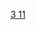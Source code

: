 {{Navbox
|name  = 钠化合物
|state = <includeonly>{{{state|collapsed}}}</includeonly>
|title = [[钠]]化合物
|listclass = hlist
|group1 = 0,IA,IIA
|list1 = 
* [[氢化钠|NaH]]
* [[钠钾合金|NaK]]
* [[高氙酸钠|Na<sub>4</sub>XeO<sub>6</sub>]]
* [[氦化钠|Na<sub>2</sub>He]]
|group2 = IIIA、IVA
|list2 =
* [[硼氢化钠|NaBH<sub>4</sub>]]
* [[氰基硼氢化钠|NaBH<sub>3</sub>(CN)]]
* [[铝酸钠|NaAlO<sub>2</sub>]]
* [[四氯铝酸钠|NaAlCl<sub>4</sub>]]
* [[氟铝酸钠|Na<sub>3</sub>AlF<sub>6</sub>]]
* [[硫代铟酸钠|NaInS<sub>2</sub>]]
* [[乙炔钠|Na<sub>2</sub>C<sub>2</sub>]]
* [[碳酸氢钠|NaHCO<sub>3</sub>]]
* [[碳酸钠|Na<sub>2</sub>CO<sub>3</sub>]]
* [[原碳酸钠|Na<sub>4</sub>CO<sub>4</sub>]]
* [[四硅化四钠|Na<sub>4</sub>Si<sub>4</sub>]]
* [[硅酸钠|Na<sub>2</sub>SiO<sub>3</sub>]]
* [[偏硅酸钠|Na<sub>2</sub>Si<sub>2</sub>O<sub>5</sub>]]
* [[原硅酸钠|Na<sub>4</sub>SiO<sub>4</sub>]]
* [[四锗化四钠|Na<sub>4</sub>Ge<sub>4</sub>]]
* [[九锗化四钠|Na<sub>4</sub>Ge<sub>9</sub>]]
* [[十三锗化四钠|Na<sub>4</sub>Ge<sub>13</sub>]]
* [[偏锗酸钠|Na<sub>2</sub>GeO<sub>3</sub>]]
|group3 = VA
|list3 =
* [[叠氮化钠|NaN<sub>3</sub>]]
* [[氮化鈉|Na<sub>3</sub>N]]
* [[氨基钠|NaNH<sub>2</sub>]]
* [[肼基钠|NaNHNH<sub>2</sub>]]
*[[连二亚硝酸钠|(NaNO)<sub>2</sub>]]
* [[亚硝酸钠|NaNO<sub>2</sub>]]
* [[硝酸鈉|NaNO<sub>3</sub>]]
* [[磷化钠|Na<sub>3</sub>P]]
* [[次磷酸钠|NaPO<sub>2</sub>H<sub>2</sub>]]
* [[三聚磷酸钠|Na<sub>5</sub>P<sub>3</sub>O<sub>10</sub>]]
* [[磷酸钠|Na<sub>3</sub>PO<sub>4</sub>]]
* [[磷酸氢二钠|Na<sub>2</sub>HPO<sub>4</sub>]]
* [[磷酸二氢钠|NaH<sub>2</sub>PO<sub>4</sub>]]
* [[偏亚砷酸钠|NaAsO<sub>2</sub>]]
* [[原亚砷酸钠|Na<sub>3</sub>AsO<sub>3</sub>]]
* [[砷酸钠|Na<sub>3</sub>AsO<sub>4</sub>]]
* [[铋酸钠|NaBiO<sub>3</sub>]]
|group4 = VIA
|list4 =
* [[氧化钠|Na<sub>2</sub>O]]
* [[过氧化钠|Na<sub>2</sub>O<sub>2</sub>]]
* [[超氧化钠|NaO<sub>2</sub>]]
* [[臭氧化钠|NaO<sub>3</sub>]]
* [[氢氧化钠|NaOH]]
* [[硫化钠|Na<sub>2</sub>S]]
* [[硫氢化钠|NaSH]]
* [[二硫化钠|Na<sub>2</sub>S<sub>2</sub>]]
* [[四硫化钠|Na<sub>2</sub>S<sub>4</sub>]]
* [[亚硫酸钠|Na<sub>2</sub>SO<sub>3</sub>]]
* [[亚硫酸氢钠|NaHSO<sub>3</sub>]]
* [[硫酸氢钠|NaHSO<sub>4</sub>]]
* [[硫酸钠|Na<sub>2</sub>SO<sub>4</sub>]]
* [[硫代硫酸钠|Na<sub>2</sub>S<sub>2</sub>O<sub>3</sub>]]
* [[连二亚硫酸钠|Na<sub>2</sub>S<sub>2</sub>O<sub>4</sub>]]
* [[焦亚硫酸钠|Na<sub>2</sub>S<sub>2</sub>O<sub>5</sub>]]
* [[连二硫酸钠|Na<sub>2</sub>S<sub>2</sub>O<sub>6</sub>]]
* [[焦硫酸钠|Na<sub>2</sub>S<sub>2</sub>O<sub>7</sub>]]
* [[过二硫酸钠|Na<sub>2</sub>S<sub>2</sub>O<sub>8</sub>]]
* [[硒化钠|Na<sub>2</sub>Se]]
* [[硒氢化钠|NaSeH]]
* [[亚硒酸钠|Na<sub>2</sub>SeO<sub>3</sub>]]
* [[硒酸钠|Na<sub>2</sub>SeO<sub>4</sub>]]
* [[碲化钠|Na<sub>2</sub>Te]]
* [[亚碲酸钠|Na<sub>2</sub>TeO<sub>3</sub>]]
* [[碲酸钠|Na<sub>2</sub>TeO<sub>4</sub>]]
* [[钋化钠|Na<sub>2</sub>Po]]
|group5 = 卤素、拟卤素
|list5 =
* [[溴化钠|NaBr]]
* [[次溴酸钠|NaBrO]]
* [[溴酸钠|NaBrO<sub>3</sub>]]
* [[氰化钠|NaCN]]
* [[氯化钠|NaCl]]
* [[次氯酸钠|NaClO]]
* [[亚氯酸钠|NaClO<sub>2</sub>]]
* [[氯酸钠|NaClO<sub>3</sub>]]
* [[高氯酸钠|NaClO<sub>4</sub>]]
* [[氟化鈉|NaF]]
* [[次氟酸钠|NaFO]]
* [[碘化钠|NaI]]
* [[碘酸钠|NaIO<sub>3</sub>]]
* [[高碘酸钠|NaIO<sub>4</sub>]]
* [[原碘酸钠|Na<sub>5</sub>IO<sub>6</sub>]]
* [[硫氰酸钠|NaSCN]]
* [[硒氰酸钠|NaSeCN]]
|group6 = 副族金属
|list6 =
* [[高铁酸钠|Na<sub>2</sub>FeO<sub>4</sub>]]
* [[高锰酸钠|NaMnO<sub>4</sub>]]
* [[三钛酸钠|Na<sub>2</sub>Ti<sub>3</sub>O<sub>7</sub>]]
* [[重铀酸钠|Na<sub>2</sub>U<sub>2</sub>O<sub>7</sub>]]
* [[钨酸钠|Na<sub>2</sub>WO<sub>4</sub>]]
* [[高锝酸钠|NaTcO<sub>4</sub>]]
* [[偏钒酸钠|NaVO<sub>3</sub>]]
* [[铬酸钠|Na<sub>2</sub>CrO<sub>4</sub>]]
* [[重铬酸钠|Na<sub>2</sub>Cr<sub>2</sub>O<sub>7</sub>]]
* [[锰酸钠|Na<sub>2</sub>MnO<sub>4</sub>]]
* [[次锰酸钠|Na<sub>3</sub>MnO<sub>4</sub>]]
* [[钼酸钠|Na<sub>2</sub>MoO<sub>4</sub>]]
* [[硫代钼酸钠|Na<sub>2</sub>MoS<sub>4</sub>]]
* [[六氯合铱(III)酸钠|Na<sub>3</sub>IrCl<sub>6</sub>]]
* [[六氯合铱(IV)酸钠|Na<sub>2</sub>IrCl<sub>6</sub>]]
* [[氯铂酸钠|Na<sub>2</sub>PtCl<sub>6</sub>]]
* [[铀酸钠|Na<sub>2</sub>O(UO<sub>3</sub>)<sub>2</sub>]]
* [[高铼酸钠|NaReO<sub>4</sub>]]
* [[锌酸钠|Na<sub>2</sub>Zn(OH)<sub>4</sub>]]
* [[正钒酸钠|Na<sub>3</sub>VO<sub>4</sub>]]
* [[亚铁氰化钠|Na<sub>4</sub>Fe(CN)<sub>6</sub>]]
* [[Ag2Na|Ag<sub>2</sub>Na]]
* [[钠汞齐|Na<sub>x</sub>Hg<sub>y</sub>]]
|group7 = 有机酸盐
|list7 =
* [[甲酸钠|HCOONa]]
* [[乙酸钠|CH<sub>3</sub>COONa]]
* [[双乙酸钠|(CH<sub>3</sub>COO)<sub>2</sub>HNa]]
* [[三氟乙酸钠|CF<sub>3</sub>COONa]]
* [[三氯乙酸钠|CCl<sub>3</sub>COONa]]
* [[丙酸钠|CH<sub>3</sub>CH<sub>2</sub>COONa]]
* [[苯甲酸钠|C<sub>6</sub>H<sub>5</sub>CO<sub>2</sub>Na]]
* [[水杨酸钠|C<sub>6</sub>H<sub>4</sub>(OH)CO<sub>2</sub>Na]]
* [[草酸钠|Na<sub>2</sub>C<sub>2</sub>O<sub>4</sub>]]
* [[草酸氢钠|NaHC<sub>2</sub>O<sub>4</sub>]]
|group8 = 有机化合物
|list8 =
* {{le|苯基钠|Phenylsodium|C<sub>6</sub>H<sub>5</sub>Na}}
* [[萘钠|C<sub>10</sub>H<sub>8</sub>Na]]
* [[环戊二烯基钠|C<sub>5</sub>H<sub>5</sub>Na]]
* [[乙基钠|C<sub>2</sub>H<sub>5</sub>Na]]
* [[三苯甲基钠|Ph<sub>3</sub>CNa]]
* [[腈钠|RCHNaCN]]
}}<noinclude>
[[Category:钠化合物| ]]
[[Category:化学品模板|3 11]]
</noinclude>